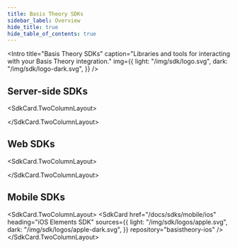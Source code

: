 ```yaml
---
title: Basis Theory SDKs
sidebar_label: Overview
hide_title: true
hide_table_of_contents: true
---
```



<Intro
  title="Basis Theory SDKs"
  caption="Libraries and tools for interacting with your Basis Theory integration."
  img={{
    light: "/img/sdk/logo.svg",
    dark: "/img/sdk/logo-dark.svg",
  }}
/>

## Server-side SDKs

<SdkCard.TwoColumnLayout>
<SdkCard
  heading=".NET SDK"
  icon={SDK.DOT_NET}
  href="/docs/sdks/server-side/dotnet"
  repository="basistheory-dotnet"
/>

<SdkCard
  heading="Go SDK"
  icon={SDK.GO}
  href="/docs/sdks/server-side/go"
  repository="basistheory-go"
/>

<SdkCard
  heading="Node.js SDK"
  href="/docs/sdks/server-side/node"
  icon={SDK.NODE}
  repository="basis-theory-js"
/>

<SdkCard
  heading="Python SDK"
  href="/docs/sdks/server-side/python"
  icon={SDK.PYTHON}
  repository="basistheory-python"
/>

<SdkCard
  href="/docs/sdks/server-side/terraform"
  heading="Terraform SDK"
  icon={SDK.TERRAFORM}
  repository="terraform-provider-basistheory"
/>
</SdkCard.TwoColumnLayout>

## Web SDKs

<SdkCard.TwoColumnLayout>
<SdkCard
  href="/docs/sdks/web/javascript"
  heading="JavaScript Elements SDK"
  icon={SDK.JAVASCRIPT}
  repository="basis-theory-js"
/>

<SdkCard
  href="/docs/sdks/web/react"
  heading="React Elements SDK"
  icon={SDK.REACT}
  repository="basis-theory-react"
/>
</SdkCard.TwoColumnLayout>

## Mobile SDKs

<SdkCard.TwoColumnLayout>
  <SdkCard
    href="/docs/sdks/mobile/ios"
    heading="iOS Elements SDK"
    sources={{
      light: "/img/sdk/logos/apple.svg",
      dark: "/img/sdk/logos/apple-dark.svg",
    }}
    repository="basistheory-ios"
  />
</SdkCard.TwoColumnLayout>

